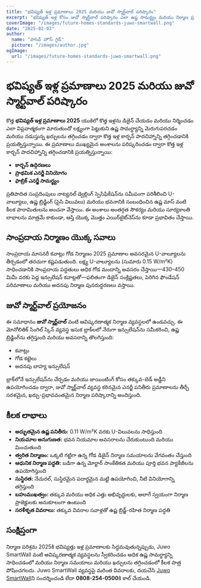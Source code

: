 ```yaml
---
title: "భవిష్యత్ ఇళ్ల ప్రమాణాలు 2025 మరియు జువో స్మార్ట్‌వాల్ పరిష్కారం"
excerpt: "భవిష్యత్ ఇళ్ల కోసం జువో స్మార్ట్‌వాల్ పరిష్కారం ఎలా ఉష్ణ సామర్థ్యం మరియు నిర్మాణ ప్రమాణాలను విప్లవాత్మకంగా మార్చుతుందో తెలుసుకోండి."
coverImage: "/images/future-homes-standards-juwo-smartwall.png"
date: "2025-02-03"
author:
  name: "పాసివ్ హౌస్ గైడ్"
  picture: "/images/author.jpg"
ogImage:
  url: "/images/future-homes-standards-juwo-smartwall.png"
---
```


# భవిష్యత్ ఇళ్ల ప్రమాణాలు 2025 మరియు జువో స్మార్ట్‌వాల్ పరిష్కారం

కొత్త **భవిష్యత్ ఇళ్ల ప్రమాణాలు 2025** యుకెలో కొత్త ఇళ్లను డిజైన్ చేయడం మరియు నిర్మించడం ఎలా విప్లవాత్మకంగా మారుతుందో లక్ష్యంగా పెట్టుకుని ఉష్ణ సామర్థ్యాన్ని మెరుగుపరచడం మరియు నడుస్తున్న ఖర్చులను తగ్గించడం ద్వారా కొత్త ఇళ్ల కార్బన్ పాదచిహ్నాన్ని తగ్గించడానికి ప్రయత్నిస్తున్నాయి. ఈ ప్రమాణాలు ముఖ్యమైన అంశాలను పరిష్కరించడం ద్వారా కొత్త ఇళ్ల కార్బన్ పాదచిహ్నాన్ని తగ్గించడానికి ప్రయత్నిస్తున్నాయి:

- **కార్బన్ ఉద్గిరణలు**
- **ప్రాథమిక ఎనర్జీ వినియోగం**
- **ఫాబ్రిక్ ఎనర్జీ సామర్థ్యం**

ప్రతిపాదిత సంప్రదింపులు నాట్యనల్ డ్వెల్లింగ్ స్పెసిఫికేషన్‌ను సమీపంగా పరిశీలించి U-వాల్యూలు, ఉష్ణ బ్రిడ్జింగ్ (పైసి విలువలు) మరియు భవనానికి సంబంధించిన ఉష్ణ మాస్ వంటి కీలక పారామితులను అంచనా వేస్తాయి. ఈ అంశాలు అంతర్గత సౌకర్యం మరియు సూర్యకాంతి లాభాలను మాత్రమే కాకుండా, ఆస్తి యొక్క మొత్తం ఎయిర్‌టైట్‌నెస్‌ను కూడా ప్రభావితం చేస్తాయి.

## సాంప్రదాయ నిర్మాణం యొక్క సవాలు

సాంప్రదాయ మాసనరీ కవాట్లు గోడ నిర్మాణం 2025 ప్రమాణాల అవసరమైన U-వాల్యూలను తీర్చడంలో తరచుగా కష్టపడుతుంది. లక్ష్య U-వాల్యూలను (సుమారు 0.15 W/m²K) సాధించడానికి సాంప్రదాయ పద్ధతులు అధిక గోడ మందాన్ని అవసరం చేస్తాయి—430–450 మిమీ వరకు పెద్ద ఇన్సులేషన్ కవాట్లతో—ఫలితంగా డిజైన్ సంక్లిష్టతలు, పెరిగిన ఫౌండేషన్ పరిమాణాలు మరియు అదనపు నిర్మాణ పునరుద్ధరణలు వస్తాయి.

## జువో స్మార్ట్‌వాల్ ప్రయోజనం

ఈ సమాధానం **జువో స్మార్ట్‌వాల్** వంటి ఆవిష్కరణాత్మక నిర్మాణ వ్యవస్థలలో ఉండవచ్చు. ఈ మోనోలితిక్ సింగిల్ స్కిన్ వ్యవస్థ ఇసుక బ్లాక్‌లలో నేరుగా ఇన్సులేషన్‌ను సమీకరించి, ఉష్ణ బ్రిడ్జింగ్‌ను తగ్గిస్తుంది మరియు అవసరాన్ని తొలగిస్తుంది:

- కవాట్లు
- గోడ కట్టెలు
- అదనపు బాహ్య ఇన్సులేషన్

బ్లాక్‌లోనే ఇన్సులేషన్‌ను చేర్చడం మరియు జాయింటింగ్ కోసం తక్కువ-బెడ్ అడ్డీని ఉపయోగించడం ద్వారా, జువో స్మార్ట్‌వాల్ వ్యవస్థ కఠినమైన ఎనర్జీ పనితీరు ప్రమాణాలను తీర్చే సరళమైన, ఖర్చు-ప్రభావవంతమైన నిర్మాణ పరిష్కారాన్ని అందిస్తుంది.

## కీలక లాభాలు

- **అద్భుతమైన ఉష్ణ పనితీరు:** 0.11 W/m²K వరకు U-విలువలను సాధిస్తుంది
- **నియమాల అనుగుణత:** భవన నియమాల అవసరాలను చేరుకుంటుంది మరియు మించుతుంది
- **త్వరిత నిర్మాణం:** ఒక్కటి గట్టిగా ఉన్న గోడ డిజైన్ నిర్మాణ సమయాలను వేగవంతం చేస్తుంది
- **ఆధునిక నిర్మాణ పద్ధతి:** బడిగా ఉన్న మోర్టార్ సాంకేతికత మరియు పూర్తి భవన ప్యాకేజీలను ఉపయోగిస్తుంది
- **సుస్థిరత:** నేచురల్, సుస్థిరమైన పదార్థమైన మట్టి ఉపయోగించి, నీటి వినియోగాన్ని తగ్గిస్తుంది
- **బహుముఖత్వం:** తక్కువ మరియు అధిక ఎత్తు అభివృద్ధులకు, అలాగే స్వయంగా నిర్మాణ ప్రాజెక్టులకు అనుకూలంగా ఉంటుంది
- **సరళీకృత వివరాలు:** తక్కువ వివరాల సవాళ్లతో ఉష్ణ బ్రిడ్జ్-రహిత నిర్మాణ పద్ధతి

## సంక్షిప్తంగా

నిర్మాణ పరిశ్రమ 2025కి భవిష్యత్తు ఇళ్ల ప్రమాణాలకు సిద్ధమవుతున్నప్పుడు, Juwo SmartWall వంటి ఆవిష్కరణాత్మక వ్యవస్థలను స్వీకరించడం అధిక ఉష్ణ సామర్థ్యాన్ని సాధించడంలో మరియు నిర్మాణ సమయాలు మరియు ఖర్చులను తగ్గించడంలో కీలక పాత్ర పోషించగలదు. Juwo SmartWall వ్యవస్థపై మరింత వివరాలకు, దయచేసి [Juwo SmartWall](http://www.Juwo-SmartWall.co.uk)ని సందర్శించండి లేదా **0808-254-0500**కి కాల్ చేయండి.